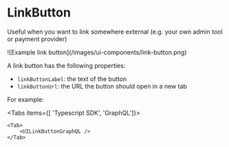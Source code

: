 
# LinkButton

Useful when you want to link somewhere external (e.g. your own admin tool or payment provider)

<ImageContainer withBorder={true}>
  ![Example link button](/images/ui-components/link-button.png)
</ImageContainer>

A link button has the following properties:

- `linkButtonLabel`: the text of the button
- `linkButtonUrl`: the URL the button should open in a new tab

For example:

<Tabs items={[ 'Typescript SDK', 'GraphQL']}>
    <Tab>
        <UILinkButtonTypescriptSDK />
    </Tab>

    <Tab>
        <UILinkButtonGraphQL />
    </Tab>

</Tabs>
